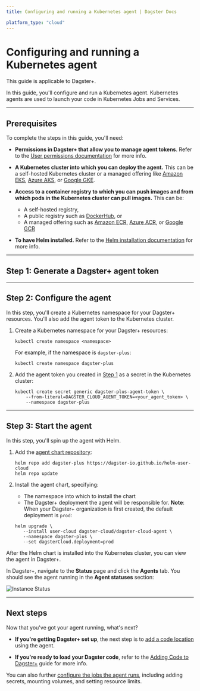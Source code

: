```yaml
---
title: Configuring and running a Kubernetes agent | Dagster Docs

platform_type: "cloud"
---
```


# Configuring and running a Kubernetes agent

<Note>This guide is applicable to Dagster+.</Note>

In this guide, you'll configure and run a Kubernetes agent. Kubernetes agents are used to launch your code in Kubernetes Jobs and Services.

---

## Prerequisites

To complete the steps in this guide, you'll need:

- **Permissions in Dagster+ that allow you to manage agent tokens**. Refer to the [User permissions documentation](/dagster-plus/account/managing-users) for more info.

- **A Kubernetes cluster into which you can deploy the agent.** This can be a self-hosted Kubernetes cluster or a managed offering like [Amazon EKS](https://aws.amazon.com/eks/), [Azure AKS](https://azure.microsoft.com/en-us/services/kubernetes-service/#overview), or [Google GKE](https://cloud.google.com/kubernetes-engine).

- **Access to a container registry to which you can push images and from which pods in the Kubernetes cluster can pull images.** This can be:

  - A self-hosted registry,
  - A public registry such as [DockerHub](https://hub.docker.com/), or
  - A managed offering such as [Amazon ECR](https://aws.amazon.com/ecr/), [Azure ACR](https://azure.microsoft.com/en-us/services/container-registry/#overview), or [Google GCR](https://cloud.google.com/container-registry)

- **To have Helm installed.** Refer to the [Helm installation documentation](https://helm.sh/docs/intro/install/) for more info.

---

## Step 1: Generate a Dagster+ agent token

<GenerateAgentToken />

---

## Step 2: Configure the agent

In this step, you'll create a Kubernetes namespace for your Dagster+ resources. You'll also add the agent token to the Kubernetes cluster.

1. Create a Kubernetes namespace for your Dagster+ resources:

   ```shell
   kubectl create namespace <namespace>
   ```

   For example, if the namespace is `dagster-plus`:

   ```shell
   kubectl create namespace dagster-plus
   ```

2. Add the agent token you created in [Step 1](#step-1-generate-a-dagster-agent-token) as a secret in the Kubernetes cluster:

   ```shell
   kubectl create secret generic dagster-plus-agent-token \
       --from-literal=DAGSTER_CLOUD_AGENT_TOKEN=<your_agent_token> \
       --namespace dagster-plus
   ```

---

## Step 3: Start the agent

In this step, you'll spin up the agent with Helm.

1. Add the [agent chart repository](https://dagster-io.github.io/helm-user-cloud):

   ```shell
   helm repo add dagster-plus https://dagster-io.github.io/helm-user-cloud
   helm repo update
   ```

2. Install the agent chart, specifying:

   - The namespace into which to install the chart
   - The Dagster+ deployment the agent will be responsible for. **Note**: When your Dagster+ organization is first created, the default deployment is `prod`:

   ```shell
   helm upgrade \
      --install user-cloud dagster-cloud/dagster-cloud-agent \
      --namespace dagster-plus \
      --set dagsterCloud.deployment=prod
   ```

After the Helm chart is installed into the Kubernetes cluster, you can view the agent in Dagster+.

In Dagster+, navigate to the **Status** page and click the **Agents** tab. You should see the agent running in the **Agent statuses** section:

<Image
alt="Instance Status"
src="/images/dagster-cloud/agents/dagster-cloud-instance-status.png"
width={1152}
height={320}
/>

---

## Next steps

Now that you've got your agent running, what's next?

- **If you're getting Dagster+ set up**, the next step is to [add a code location](/dagster-plus/managing-deployments/code-locations) using the agent.

- **If you're ready to load your Dagster code**, refer to the [Adding Code to Dagster+](/dagster-plus/managing-deployments/code-locations) guide for more info.

You can also further [configure the jobs the agent runs](/dagster-plus/deployment/agents/kubernetes/configuration-reference), including adding secrets, mounting volumes, and setting resource limits.
